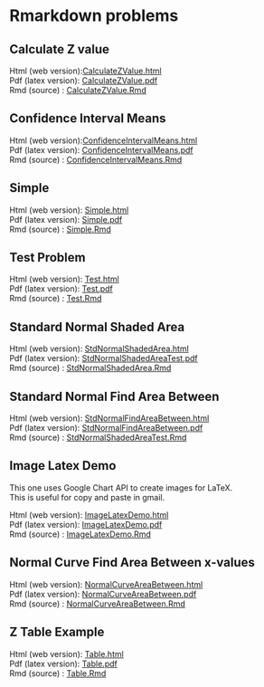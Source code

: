 # Rmarkdown problems 

## Calculate Z value 
Html (web version):[CalculateZValue.html](CalculateZValue.html)   
Pdf (latex version): [CalculateZValue.pdf](CalculateZValue.pdf)   
Rmd (source) : [CalculateZValue.Rmd](CalculateZValue.Rmd) 

## Confidence Interval Means
Html (web version):[ConfidenceIntervalMeans.html](ConfidenceIntervalMeans.html)   
Pdf (latex version): [ConfidenceIntervalMeans.pdf](ConfidenceIntervalMeans.pdf)   
Rmd (source) : [ConfidenceIntervalMeans.Rmd](ConfidenceIntervalMeans.Rmd) 

## Simple
Html (web version): [Simple.html](Simple.html)  
Pdf (latex version): [Simple.pdf](Simple.pdf)   
Rmd (source) : [Simple.Rmd](Simple.Rmd)    

## Test Problem
Html (web version): [Test.html](Test.html)  
Pdf (latex version): [Test.pdf](Test.pdf)   
Rmd (source) : [Test.Rmd](Test.Rmd) 

## Standard Normal Shaded Area
Html (web version): [StdNormalShadedArea.html](StdNormalShadedArea.html)  
Pdf (latex version): [StdNormalShadedAreaTest.pdf](StdNormalShadedAreaTest.pdf)   
Rmd (source) : [StdNormalShadedArea.Rmd](StdNormalShadedArea.Rmd) 

## Standard Normal Find Area Between
Html (web version): [StdNormalFindAreaBetween.html](StdNormalFindAreaBetween.html)  
Pdf (latex version): [StdNormalFindAreaBetween.pdf](StdNormalFindAreaBetween.pdf)   
Rmd (source) : [StdNormalShadedAreaTest.Rmd](StdNormalShadedAreaTest.Rmd) 

## Image Latex Demo
This one uses Google Chart API to create images for LaTeX.  
This is useful for copy and paste in gmail.  

Html (web version): [ImageLatexDemo.html](ImageLatexDemo.html)     
Pdf (latex version): [ImageLatexDemo.pdf](ImageLatexDemo.pdf)   
Rmd (source) : [ImageLatexDemo.Rmd](ImageLatexDemo.Rmd)   

## Normal Curve Find Area Between x-values
Html (web version): [NormalCurveAreaBetween.html](NormalCurveAreaBetween.html)  
Pdf (latex version): [NormalCurveAreaBetween.pdf](NormalCurveAreaBetween.pdf)   
Rmd (source) : [NormalCurveAreaBetween.Rmd](NormalCurveAreaBetween.Rmd)   

## Z Table Example
Html (web version): [Table.html](Table.html)  
Pdf (latex version): [Table.pdf](Table.pdf)    
Rmd (source) : [Table.Rmd](Table.Rmd) 
